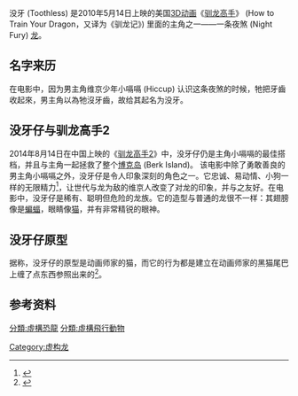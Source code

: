 没牙 (Toothless) 是2010年5月14日上映的美国[[3D动画|3D动画]]《[[驯龙高手|驯龙高手]]》 (How to Train Your Dragon，又译为《驯龙记》) 里面的主角之一——一条夜煞 (Night Fury) [[龙|龙]]。

==名字来历==
在电影中，因为男主角维京少年小嗝嗝 (Hiccup) 认识这条夜煞的时候，牠把牙齒收起來，男主角以為牠沒牙齒，故给其起名为没牙。

==没牙仔与驯龙高手2==
2014年8月14日在中国上映的《[[驯龙高手2|驯龙高手2]]》中，没牙仔仍是主角小嗝嗝的最佳搭档，并且与主角一起拯救了整个[[博克岛|博克岛]] (Berk Island)。
该电影中除了勇敢善良的男主角小嗝嗝之外，没牙仔是令人印象深刻的角色之一。它忠诚、易动情、小狗一样的无限精力<ref>{{cite web|title=《驯龙高手2》龙族图谱32个龙族角色大起底|url=http://news.mtime.com/2014/08/10/1530071-all.html|publisher=时光网|accessdate=2014-09-15|archive-date=2014-08-15|archive-url=https://web.archive.org/web/20140815055654/http://news.mtime.com/2014/08/10/1530071-all.html|dead-url=no}}</ref>，让世代与龙为敌的维京人改变了对龙的印象，并与之友好。在电影中，没牙仔是稀有、聪明但危险的龙族。它的造型与普通的龙很不一样：其翅膀像是[[蝙蝠|蝙蝠]]，眼睛像[[猫|猫]]，并有非常精锐的眼神。
==没牙仔原型==
据称，没牙仔的原型是动画师家的猫，而它的行为都是建立在动画师家的黑猫尾巴上缠了点东西参照出来的<ref>{{cite web|title=驯龙高手里的Toothless原型是动画师的猫|url=http://www.kankanews.com/ICpet/1354613550/2014-03-26/4212542.shtml|publisher=看看新闻|accessdate=2014-09-15|deadurl=yes|archiveurl=https://web.archive.org/web/20160304121802/http://www.kankanews.com/ICpet/1354613550/2014-03-26/4212542.shtml|archivedate=2016-03-04}}</ref>。
== 参考资料 ==
{{reflist}}
{{馴龍高手}}

[[分類:虛構恐龍|分類:虛構恐龍]]
[[分類:虛構飛行動物|分類:虛構飛行動物]]
[[Category:虚构龙|Category:虚构龙]]